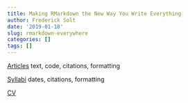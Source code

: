 ```yaml
---
title: Making RMarkdown the New Way You Write Everything
author: Frederick Solt
date: '2019-01-18'
slug: rmarkdown-everywhere
categories: []
tags: []
---
```


[Articles](http://svmiller.com/blog/2016/02/svm-r-markdown-manuscript/)
text, code, citations, formatting

[Syllabi](http://svmiller.com/blog/2016/07/r-markdown-syllabus/)
dates, citations, formatting

[CV](http://svmiller.com/blog/2016/03/svm-r-markdown-cv/)

